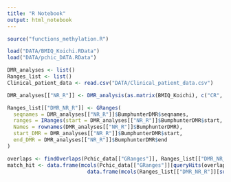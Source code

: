 ```yaml
---
title: "R Notebook"
output: html_notebook
---
```



```r
source("functions_methylation.R")

load("DATA/BMIQ_Koichi.RData")
load("DATA/pchic_DATA.RData")

DMR_analyses <- list()
Ranges_list <- list()
Clinical_patient_data <- read.csv("DATA/Clinical_patient_data.csv")
```


```r
DMR_analyses[["NR_R"]] <- DMR_analysis(as.matrix(BMIQ_Koichi), c("CR", "CRi"), "Good_Responders", c("SD", "PD"), "Bad_responders", Clinical_patient_data)

Ranges_list[["DMR_NR_R"]] <- GRanges(
  seqnames = DMR_analyses[["NR_R"]]$BumphunterDMR$seqnames,
  ranges = IRanges(start = DMR_analyses[["NR_R"]]$BumphunterDMR$start, end = DMR_analyses[["NR_R"]]$BumphunterDMR$end),
  Names = rownames(DMR_analyses[["NR_R"]]$BumphunterDMR),
  start_DMR = DMR_analyses[["NR_R"]]$BumphunterDMR$start,
  end_DMR = DMR_analyses[["NR_R"]]$BumphunterDMR$end
)

overlaps <- findOverlaps(Pchic_data[["GRanges"]], Ranges_list[["DMR_NR_R"]])
match_hit <- data.frame(mcols(Pchic_data[["GRanges"]][queryHits(overlaps),]),
                          data.frame(mcols(Ranges_list[["DMR_NR_R"]][subjectHits(overlaps),])))
```

